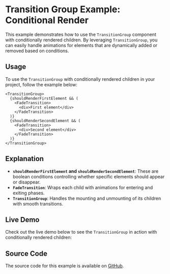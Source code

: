 
<Meta title="Examples/Transition Group/Conditional Render" />

# Transition Group Example: Conditional Render

This example demonstrates how to use the `TransitionGroup` component with conditionally rendered children. By leveraging `TransitionGroup`, you can easily handle animations for elements that are dynamically added or removed based on conditions.

## Usage

To use the `TransitionGroup` with conditionally rendered children in your project, follow the example below:

```tsx
<TransitionGroup>
  {shouldRenderFirstElement && (
    <FadeTransition>
      <div>First element</div>
    </FadeTransition>
  )}
  {shouldRenderSecondElement && (
    <FadeTransition>
      <div>Second element</div>
    </FadeTransition>
  )}
</TransitionGroup>
```

## Explanation

- **`shouldRenderFirstElement` and `shouldRenderSecondElement`**: These are boolean conditions controlling whether specific elements should appear or disappear.
- **`FadeTransition`**: Wraps each child with animations for entering and exiting phases.
- **`TransitionGroup`**: Handles the mounting and unmounting of its children with smooth transitions.

## Live Demo

Check out the live demo below to see the `TransitionGroup` in action with conditionally rendered children:

<Canvas of={Stories.Default} />

## Source Code

The source code for this example is available on [GitHub](https://github.com/fakundo/react-transitioning/blob/main/stories/examples/ConditionalRender.stories.tsx).